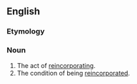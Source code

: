 ==English==

===Etymology===
{{prefix|en|rincorporation}}

===Noun===
{{en-noun|~}}

# The act of [[reincorporate|reincorporating]].
# The condition of being [[reincorporate]]d.
